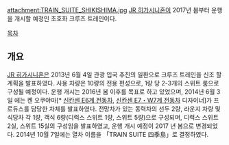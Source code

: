 {{{+1 TRAIN SUITE 四季島 (トランスイートしきしま)}}}

attachment:TRAIN_SUITE_SHIKISHIMA.jpg
[[JR 히가시니혼]]이 2017년 봄부터 운행을 개시할 예정인 초호화 크루즈 트레인이다.

[[목차]]
== 개요 ==
[[JR 히가시니혼]]은 2013년 6월 4일 관광 입국 추진의 일환으로 크루즈 트레인을 신조 할 계획을 발표하였다. 사용 차량은 10량의 전용 편성으로, 1량 당 2-3개의 스위트 룸으로 구성될 예정이다. 운행 개시는 2016년 봄 이후를 목표로 하고 있었으며, 2014년 6월 3일 에는 켄 오쿠야마[* [[신칸센 E6계 전동차]], [[신칸센 E7・W7계 전동차]] 디자이너]가 프로듀스를 담당한 차체를 발표하였다. 전망차가 있는 동력차의 선두 2량, 라운지 차량 및 식당차 각 1량, 객식 6량(디럭스 스위트 1량, 스위트 5량)으로 구성되며, 디럭스 스위트 2실, 스위트 15실의 구성임을 발표하였고, 운행 개시 예정이 2017 년 봄으로 변경되었다. 2014년 10월 7일에는 열차 이름을 「TRAIN SUITE 四季島」로 결정하였다.
